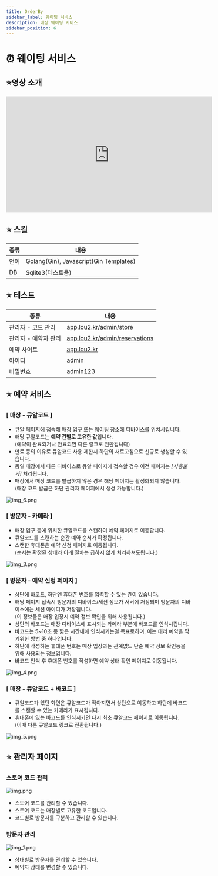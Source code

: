 ```yaml
---
title: OrderBy
sidebar_label: 웨이팅 서비스
description: 매장 웨이팅 서비스
sidebar_position: 6
---
```



# ⏰ 웨이팅 서비스

## ⭐️영상 소개

<iframe width="560" height="315" src="https://www.youtube.com/embed/-dUREkoUEiM" title="YouTube video player" frameborder="0" allow="accelerometer; autoplay; clipboard-write; encrypted-media; gyroscope; picture-in-picture; web-share" allowfullscreen></iframe>

## ⭐️ 스킬

| 종류 | 내용                                     |
| --- |----------------------------------------|
| 언어 | Golang(Gin), Javascript(Gin Templates) |
| DB  | Sqlite3(테스트용)                          |

## ⭐️ 테스트

| 종류           | 내용                                                                        |
|--------------|---------------------------------------------------------------------------|
| 관리자 - 코드 관리  | [app.lou2.kr/admin/store](https://app.lou2.kr/admin/store/)               |
| 관리자 - 예약자 관리 | [app.lou2.kr/admin/reservations](https://app.lou2.kr/admin/reservations/) |
| 예약 사이트       | [app.lou2.kr](https://app.lou2.kr)                                        |
| 아이디          | admin                                                                     |
| 비밀번호         | admin123                                                                  |

## ⭐️ 예약 서비스

<Layout>
<div>

### [ 매장 - 큐알코드 ]
- 큐알 페이지에 접속해 매장 입구 또는 웨이팅 장소에 디바이스를 위치시킵니다.
- 해당 큐알코드는 **예약 건별로 고유한 값**입니다. <br /> (예약이 완료되거나 만료되면 다른 링크로 전환됩니다)
- 만료 등의 이유로 큐알코드 사용 제한시 하단의 새로고침으로 신규로 생성할 수 있습니다.
- 동일 매장에서 다른 디바이스로 큐알 페이지에 접속할 겅우 이전 페이지는 *[사용불가]* 처리됩니다.
- 매장에서 매장 코드를 발급하지 않은 경우 해당 페이지는 활성화되지 않습니다. <br /> (매장 코드 발급은 하단 관리자 페이지에서 생성 가능합니다.)

</div>
<div>

![img_6.png](img/img_6.png)

</div>
</Layout>
<Layout>
<div>

### [ 방문자 - 카메라 ]
- 매장 입구 등에 위치한 큐알코드를 스캔하여 예약 페이지로 이동합니다.
- 큐알코드를 스캔하는 순간 예약 순서가 확정됩니다.
- 스캔한 휴대폰은 예약 신청 페이지로 이동됩니다. <br /> (순서는 확정된 상태라 아래 절차는 급하지 않게 처리하셔도됩니다.)

</div>
<div>

![img_3.png](img/img_3.png)

</div>
</Layout>
<Layout>
<div>

### [ 방문자 - 예약 신청 페이지 ]
- 상단에 바코드, 하단엔 휴대폰 번호를 입력할 수 있는 칸이 있습니다.
- 해당 페이지 접속시 방문자의 디바이스/세션 정보가 서버에 저장되며 방문자의 디바이스에는 세션 아이디가 저장됩니다. <br /> (이 정보들은 매장 입장시 예약 정보 확인을 위해 사용됩니다.)
- 상단의 바코드는 매장 디바이스에 표시되는 카메라 부분에 바코드를 인식시킵니다.
- 바코드는 5~10초 등 짧은 시간내에 인식시키는걸 목표로하며, 이는 대리 예약을 막기위한 방법 중 하나입니다.
- 하단에 작성하는 휴대폰 번호는 매장 입장과는 관계없느 단순 예약 정보 확인등을 위해 사용되는 정보입니다.
- 바코드 인식 후 휴대폰 번호를 작성하면 예약 상태 확인 페이지로 이동됩니다.

</div>
<div>

![img_4.png](img/img_4.png)

</div>
</Layout>
<Layout>
<div>

### [ 매장 - 큐알코드 + 바코드 ]
- 큐알코드가 있던 화면은 큐알코드가 작아지면서 상단으로 이동하고 하단에 바코드를 스캔할 수 있는 카메라가 표시됩니다.
- 휴대폰에 있는 바코드를 인식시키면 다시 최초 큐알코드 페이지로 이동됩니다. <br />(이때 다른 큐알코드 링크로 전환됩니다.)

</div>
<div>

![img_5.png](img/img_5.png)

</div>
</Layout>


## ⭐️ 관리자 페이지

### 스토어 코드 관리

![img.png](img/img.png)

- 스토어 코드를 관리할 수 있습니다.
- 스토어 코드는 매장별로 고유한 코드입니다.
- 코드별로 방문자를 구분하고 관리할 수 있습니다.

### 방문자 관리

![img_1.png](img/img_1.png)

- 상태별로 방문자를 관리할 수 있습니다.
- 예약자 상태를 변경할 수 있습니다.